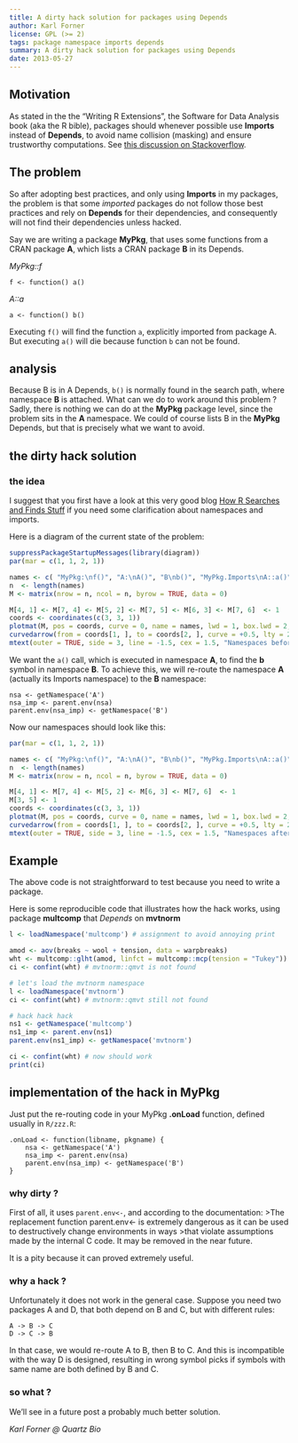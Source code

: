```yaml
---
title: A dirty hack solution for packages using Depends
author: Karl Forner
license: GPL (>= 2)
tags: package namespace imports depends
summary: A dirty hack solution for packages using Depends
date: 2013-05-27
---
```


## Motivation

As stated in the the "Writing R Extensions", the Software for Data Analysis book (aka the R bible), packages should
whenever possible use **Imports** instead of **Depends**, to avoid name collision (masking) and ensure trustworthy computations. 
See [this discussion on Stackoverflow](http://stackoverflow.com/questions/8637993/better-explanation-of-when-to-use-imports-depends).

## The problem

So after adopting best practices, and only using **Imports** in my packages, the problem is that some _imported_ packages 
do not follow those best practices and rely on **Depends** for their dependencies, and consequently will not find 
their dependencies unless hacked.  

Say we are writing a package **MyPkg**, that uses some functions from a CRAN package **A**, which lists a CRAN 
package **B** in its Depends.

_MyPkg::f_
```
f <- function() a()
```
_A::a_
```
a <- function() b()
```

Executing `f()` will find the function `a`, explicitly imported from package A. But executing `a()` will die because 
function `b` can not be found.

## analysis

Because B is in A Depends, `b()` is normally found in the search path, where namespace **B** is attached. 
What can we do to work around this problem ?  
Sadly, there is nothing we can do at the  **MyPkg** package level, since the problem sits in the **A** namespace.
We could of course lists B in the **MyPkg** Depends, but that is precisely what we want to avoid.

## the dirty hack solution

### the idea

I suggest that you first have a look at this very good blog 
[How R Searches and Finds Stuff](http://obeautifulcode.com/R/How-R-Searches-And-Finds-Stuff/) if you need some 
clarification about namespaces and imports.  


Here is a diagram of the current state of the problem:

```r
suppressPackageStartupMessages(library(diagram))
par(mar = c(1, 1, 2, 1))

names <- c( "MyPkg:\nf()", "A:\nA()", "B\nb()", "MyPkg.Imports\nA::a()", "A.Imports", "B.Imports", "Base")
n  <- length(names)
M <- matrix(nrow = n, ncol = n, byrow = TRUE, data = 0)

M[4, 1] <- M[7, 4] <- M[5, 2] <- M[7, 5] <- M[6, 3] <- M[7, 6]  <- 1
coords <- coordinates(c(3, 3, 1))
plotmat(M, pos = coords, curve = 0, name = names, lwd = 1, box.lwd = 2, cex.txt = 0.8, box.type = "circle", box.prop = 1.0)
curvedarrow(from = coords[1, ], to = coords[2, ], curve = +0.5, lty = 2, lcol = 2)
mtext(outer = TRUE, side = 3, line = -1.5, cex = 1.5, "Namespaces before")
```


We want the `a()` call, which is executed in namespace **A**, to find the **b** symbol in namespace **B**. 
To achieve this, we will re-route the namespace **A** (actually its Imports namespace) to the **B** namespace:
```
nsa <- getNamespace('A')
nsa_imp <- parent.env(nsa)
parent.env(nsa_imp) <- getNamespace('B')
```

Now our namespaces should look like this:  

```r

par(mar = c(1, 1, 2, 1))

names <- c( "MyPkg:\nf()", "A:\nA()", "B\nb()", "MyPkg.Imports\nA::a()", "A.Imports", "B.Imports", "Base")
n  <- length(names)
M <- matrix(nrow = n, ncol = n, byrow = TRUE, data = 0)

M[4, 1] <- M[7, 4] <- M[5, 2] <- M[6, 3] <- M[7, 6]  <- 1
M[3, 5] <- 1
coords <- coordinates(c(3, 3, 1))
plotmat(M, pos = coords, curve = 0, name = names, lwd = 1, box.lwd = 2, cex.txt = 0.8, box.type = "circle", box.prop = 1.0)
curvedarrow(from = coords[1, ], to = coords[2, ], curve = +0.5, lty = 2, lcol = 2)
mtext(outer = TRUE, side = 3, line = -1.5, cex = 1.5, "Namespaces after re-rerouting")
```

## Example


The above code is not straightforward to test because you need to write a package.  

Here is some reproducible code that illustrates how the hack works, using package **multcomp** that _Depends_ on **mvtnorm**

```r
l <- loadNamespace('multcomp') # assignment to avoid annoying print

amod <- aov(breaks ~ wool + tension, data = warpbreaks)
wht <- multcomp::glht(amod, linfct = multcomp::mcp(tension = "Tukey"))
ci <- confint(wht) # mvtnorm::qmvt is not found

# let's load the mvtnorm namespace
l <- loadNamespace('mvtnorm')
ci <- confint(wht) # mvtnorm::qmvt still not found

# hack hack hack
ns1 <- getNamespace('multcomp')
ns1_imp <- parent.env(ns1)
parent.env(ns1_imp) <- getNamespace('mvtnorm')

ci <- confint(wht) # now should work
print(ci)

```

## implementation of the hack in MyPkg

Just put the re-routing code in your MyPkg **.onLoad** function, defined usually in `R/zzz.R`:

```
.onLoad <- function(libname, pkgname) {
    nsa <- getNamespace('A')
    nsa_imp <- parent.env(nsa)
    parent.env(nsa_imp) <- getNamespace('B')    
}
```

### why dirty ?

First of all, it uses `parent.env<-`, and according to the documentation:
>The replacement function parent.env<- is extremely dangerous as it can be used to destructively change environments in ways >that violate assumptions made by the internal C code. It may be removed in the near future.

It is a pity because it can proved extremely useful.

### why a hack ?

Unfortunately it does not work in the general case. 
Suppose you need two packages A and D, that both depend on B and C, but with different rules:
```
A -> B -> C
D -> C -> B
```
In that case, we would re-route A to B, then B to C. And this is incompatible with the way D is designed, resulting in
wrong symbol picks if symbols with same name are both defined by B and C.

### so what ?

We'll see in a future post a probably much better solution.


_Karl Forner @ Quartz Bio_


